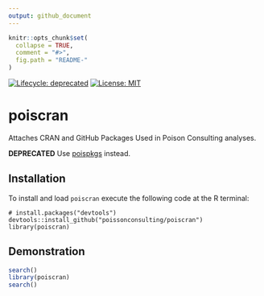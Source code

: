 ```yaml
---
output: github_document
---
```


<!-- README.md is generated from README.Rmd. Please edit that file -->

```r
knitr::opts_chunk$set(
  collapse = TRUE,
  comment = "#>",
  fig.path = "README-"
)
```


[![Lifecycle: deprecated](https://img.shields.io/badge/lifecycle-deprecated-orange.svg)](https://lifecycle.r-lib.org/articles/stages.html#deprecated)
[![License: MIT](https://img.shields.io/badge/License-MIT-blue.svg)](https://opensource.org/licenses/MIT)

# poiscran

Attaches CRAN and GitHub Packages Used in Poison Consulting analyses.

**DEPRECATED** Use [poispkgs](https://github.com/poissonconsulting/poispkgs) instead.

## Installation

To install and load `poiscran` execute the following code at the R terminal:
```
# install.packages("devtools")
devtools::install_github("poissonconsulting/poiscran")
library(poiscran)
```

## Demonstration
```r
search()
library(poiscran)
search()
```
